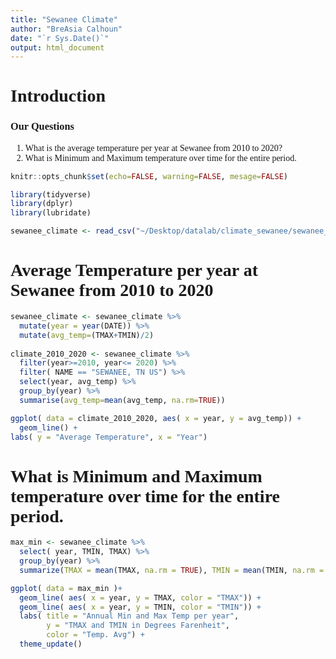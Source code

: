 ```yaml
---
title: "Sewanee Climate"
author: "BreAsia Calhoun"
date: "`r Sys.Date()`"
output: html_document
---
```


<html>
<head>
<style>
body {font-family: Times New Roman;}
</style>
</head>
<body>

# Introduction
### Our Questions
1. What is the average temperature per year at Sewanee from 2010 to 2020?
2. What is  Minimum and Maximum temperature over time for the entire period. 

```r
knitr::opts_chunk$set(echo=FALSE, warning=FALSE, mesage=FALSE)

library(tidyverse)
library(dplyr)
library(lubridate)

sewanee_climate <- read_csv("~/Desktop/datalab/climate_sewanee/sewanee_weather.csv")

```

# Average Temperature per year at Sewanee from 2010 to 2020
```r
sewanee_climate <- sewanee_climate %>% 
  mutate(year = year(DATE)) %>% 
  mutate(avg_temp=(TMAX+TMIN)/2)
  
climate_2010_2020 <- sewanee_climate %>%
  filter(year>=2010, year<= 2020) %>%
  filter( NAME == "SEWANEE, TN US") %>% 
  select(year, avg_temp) %>%
  group_by(year) %>%
  summarise(avg_temp=mean(avg_temp, na.rm=TRUE))

ggplot( data = climate_2010_2020, aes( x = year, y = avg_temp)) +
  geom_line() +
labs( y = "Average Temperature", x = "Year")
```

# What is  Minimum and Maximum temperature over time for the entire period. 
```r

max_min <- sewanee_climate %>% 
  select( year, TMIN, TMAX) %>% 
  group_by(year) %>% 
  summarize(TMAX = mean(TMAX, na.rm = TRUE), TMIN = mean(TMIN, na.rm = TRUE))

ggplot( data = max_min )+
  geom_line( aes( x = year, y = TMAX, color = "TMAX")) +
  geom_line( aes( x = year, y = TMIN, color = "TMIN")) +
  labs( title = "Annual Min and Max Temp per year",
        y = "TMAX and TMIN in Degrees Farenheit", 
        color = "Temp. Avg") +
  theme_update()

```

